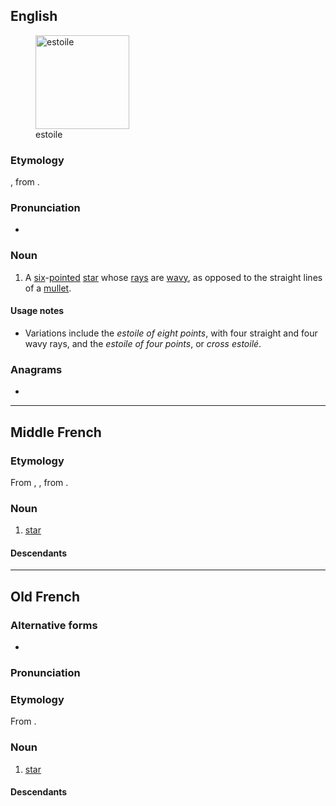 ==English==
[[Image:Héraldique meuble Estoile.svg|thumb|150px|estoile]]

===Etymology===
{{etyl|fro|en}}, from {{etyl|la|en}} {{m|la|stēlla}}.

===Pronunciation===
* {{IPA|/ɪˈstɔɪl/|lang=en}}

===Noun===
{{en-noun}}

# {{lb|en|heraldiccharge}} A [[six]]-[[pointed]] [[star]] whose [[rays]] are [[wavy]], as opposed to the straight lines of a [[mullet]].

====Usage notes====
* Variations include the ''estoile of eight points'', with four straight and four wavy rays, and the ''estoile of four points'', or ''cross estoilé''.

===Anagrams===
* {{anagrams|en|etoiles|étoiles}}

----

==Middle French==

===Etymology===
From {{inh|frm|fro|estoile}}, {{m|fro|esteile}}, from {{inh|frm|la|stēlla}}.

===Noun===
{{frm-noun|f}}

# [[star]]

====Descendants====
{{etymtree|frm|la|stella}}

----

==Old French==

===Alternative forms===

* {{l|fro|esteile}}
===Pronunciation===
{{rfp||lang=fro}}

===Etymology===
From {{inh|fro|la|stēlla}}.

===Noun===
{{fro-noun|f}}

# [[star]]

====Descendants====
{{etymtree|fro|la|stella}}